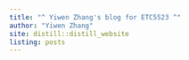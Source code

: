 ```yaml
---
title: "^ Yiwen Zhang's blog for ETC5523 ^"
author: "Yiwen Zhang"
site: distill::distill_website
listing: posts
---
```




